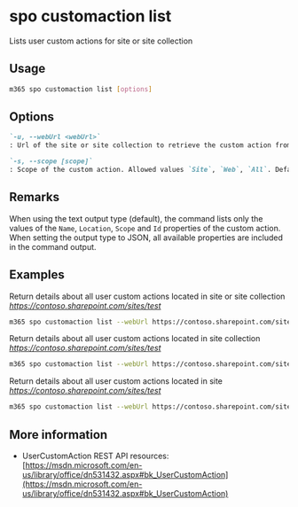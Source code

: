 
# spo customaction list

Lists user custom actions for site or site collection

## Usage

```sh
m365 spo customaction list [options]
```

## Options

```md defintion-list
`-u, --webUrl <webUrl>`
: Url of the site or site collection to retrieve the custom action from

`-s, --scope [scope]`
: Scope of the custom action. Allowed values `Site`, `Web`, `All`. Default `All`
```

<Global />

## Remarks

When using the text output type (default), the command lists only the values of the `Name`, `Location`, `Scope` and `Id` properties of the custom action. When setting the output type to JSON, all available properties are included in the command output.

## Examples

Return details about all user custom actions located in site or site collection _https://contoso.sharepoint.com/sites/test_

```sh
m365 spo customaction list --webUrl https://contoso.sharepoint.com/sites/test
```

Return details about all user custom actions located in site collection _https://contoso.sharepoint.com/sites/test_

```sh
m365 spo customaction list --webUrl https://contoso.sharepoint.com/sites/test --scope Site
```

Return details about all user custom actions located in site _https://contoso.sharepoint.com/sites/test_

```sh
m365 spo customaction list --webUrl https://contoso.sharepoint.com/sites/test --scope Web
```

## More information

- UserCustomAction REST API resources: [https://msdn.microsoft.com/en-us/library/office/dn531432.aspx#bk_UserCustomAction](https://msdn.microsoft.com/en-us/library/office/dn531432.aspx#bk_UserCustomAction)
